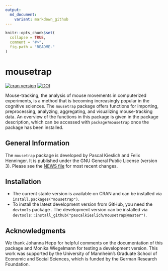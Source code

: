 ```yaml
---
output:
  md_document:
    variant: markdown_github
---
```


<!-- README.md is generated from README.Rmd. Please edit that file -->

```r
knitr::opts_chunk$set(
  collapse = TRUE,
  comment = "#>",
  fig.path = "README-"
)
```

# mousetrap

[![cran version](http://www.r-pkg.org/badges/version/mousetrap)](http://cran.rstudio.com/web/packages/mousetrap)
[![DOI](https://zenodo.org/badge/22029/PascalKieslich/mousetrap.svg)](https://zenodo.org/badge/latestdoi/22029/PascalKieslich/mousetrap)

Mouse-tracking, the analysis of mouse movements in computerized experiments, is a method that is becoming increasingly popular in the cognitive sciences.
The `mousetrap` package offers functions for importing, preprocessing, analyzing, aggregating, and visualizing mouse-tracking data.
An overview of the functions in this package is given in the package description, which can be accessed with `package?mousetrap` once the package has been installed.

## General Information

The `mousetrap` package is developed by Pascal Kieslich and Felix Henninger. It is published under the GNU General Public License (version 3). Please see the [NEWS file](NEWS.md) for most recent changes.

## Installation
* The current stable version is available on CRAN and can be installed via `install.packages("mousetrap")`.
* To install the latest development version from GitHub, you need the `devtools` package .
  The development version can be installed via `devtools::install_github("pascalkieslich/mousetrap@master")`.

## Acknowledgments

We thank Johanna Hepp for helpful comments on the documentation of this package and Monika Wiegelmann for testing a development version. This work was supported by the University of Mannheim’s Graduate School of Economic and Social Sciences, which is funded by the German Research Foundation.